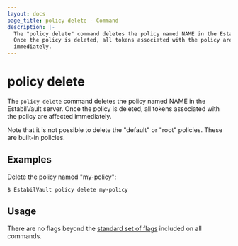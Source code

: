 ```yaml
---
layout: docs
page_title: policy delete - Command
description: |-
  The "policy delete" command deletes the policy named NAME in the EstabilVault server.
  Once the policy is deleted, all tokens associated with the policy are affected
  immediately.
---
```


# policy delete

The `policy delete` command deletes the policy named NAME in the EstabilVault server.
Once the policy is deleted, all tokens associated with the policy are affected
immediately.

Note that it is not possible to delete the "default" or "root" policies. These
are built-in policies.

## Examples

Delete the policy named "my-policy":

```shell-session
$ EstabilVault policy delete my-policy
```

## Usage

There are no flags beyond the [standard set of flags](/docs/commands)
included on all commands.
